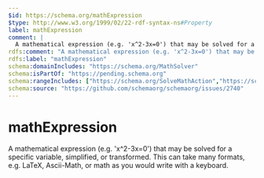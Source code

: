 ```yaml
---
$id: https://schema.org/mathExpression
$type: http://www.w3.org/1999/02/22-rdf-syntax-ns#Property
label: mathExpression
comment: |
  A mathematical expression (e.g. 'x^2-3x=0') that may be solved for a specific variable, simplified, or transformed. This can take many formats, e.g. LaTeX, Ascii-Math, or math as you would write with a keyboard.
rdfs:comment: "A mathematical expression (e.g. 'x^2-3x=0') that may be solved for a specific variable, simplified, or transformed. This can take many formats, e.g. LaTeX, Ascii-Math, or math as you would write with a keyboard."
rdfs:label: "mathExpression"
schema:domainIncludes: "https://schema.org/MathSolver"
schema:isPartOf: "https://pending.schema.org"
schema:rangeIncludes: ["https://schema.org/SolveMathAction","https://schema.org/Text"]
schema:source: "https://github.com/schemaorg/schemaorg/issues/2740"
---
```


# mathExpression

A mathematical expression (e.g. 'x^2-3x=0') that may be solved for a specific variable, simplified, or transformed. This can take many formats, e.g. LaTeX, Ascii-Math, or math as you would write with a keyboard.

